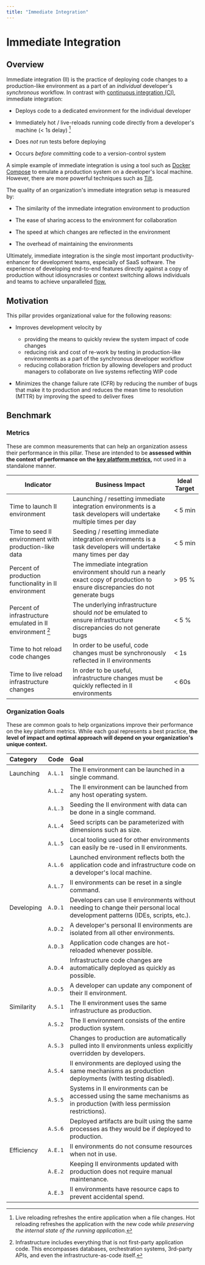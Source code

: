 ```yaml
---
title: "Immediate Integration"
---
```


# Immediate Integration

## Overview

Immediate integration (II) is the practice of deploying code changes to a production-like environment
as a part of an _individual_ developer's _synchronous_ workflow. In contrast with [continuous integration (CI)](/docs/maturity/pillars/automation),
immediate integration:

- Deploys code to a dedicated environment for the individual developer

- Immediately hot / live-reloads running code directly from a developer's machine (\< 1s delay) [^1]

- Does _not_ run tests before deploying

- Occurs _before_ committing code to a version-control system

[^1]:
    Live reloading refreshes the entire application when a file changes. Hot reloading refreshes the application
    with the new code _while preserving the internal state of the running application._

A simple example of immediate integration is using a tool such as [Docker Compose](https://docs.docker.com/compose/)
to emulate a production system on a developer's local machine. However, there are more powerful
techniques such as [Tilt](https://tilt.dev/).

The quality of an organization's immediate integration setup is measured by:

- The similarity of the immediate integration environment to production

- The ease of sharing access to the environment for collaboration

- The speed at which changes are reflected in the environment

- The overhead of maintaining the environments

Ultimately, immediate integration is the single most important productivity-enhancer for development teams, especially of SaaS software.
The experience of developing end-to-end features directly against a copy of production without idiosyncrasies
or context switching allows individuals and teams to achieve unparalleled [flow.](<https://en.wikipedia.org/wiki/Flow_(psychology)>)

## Motivation

This pillar provides organizational value for the following reasons:

- Improves development velocity by

  - providing the means to quickly review the system impact of code changes
  - reducing risk and cost of re-work by testing in production-like environments as a part of the synchronous developer workflow
  - reducing collaboration friction by allowing developers and product managers to collaborate on live systems reflecting WIP code

- Minimizes the change failure rate (CFR) by reducing the number of bugs that make it to production and reduces the mean time to resolution (MTTR)
  by improving the speed to deliver fixes

## Benchmark

### Metrics

These are common measurements that can help an organization assess their performance in this pillar. These are
intended to be **assessed within the context of performance on the [key platform metrics](/docs/maturity/measures/kpis),** not used in a standalone manner.

| Indicator                                                 | Business Impact                                                                                                                 | Ideal Target |
| --------------------------------------------------------- | ------------------------------------------------------------------------------------------------------------------------------- | ------------ |
| Time to launch II environment                             | Launching / resetting immediate integration environments is a task developers will undertake multiple times per day             | \< 5 min     |
| Time to seed II environment with production-like data     | Seeding / resetting immediate integration environments is a task developers will undertake many times per day                   | \< 5 min     |
| Percent of production functionality in II environment     | The immediate integration environment should run a nearly exact copy of production to ensure discrepancies do not generate bugs | > 95 %       |
| Percent of infrastructure emulated in II environment [^2] | The underlying infrastructure should _not_ be emulated to ensure infrastructure discrepancies do not generate bugs              | \< 5 %       |
| Time to hot reload code changes                           | In order to be useful, code changes must be synchronously reflected in II environments                                          | \< 1s        |
| Time to live reload infrastructure changes                | In order to be useful, infrastructure changes must be quickly reflected in II environments                                      | \< 60s       |

[^2]: Infrastructure includes everything that is not first-party application code. This encompasses databases, orchestration systems, 3rd-party APIs, and even the infrastructure-as-code itself.

### Organization Goals

These are common goals to help organizations improve their performance on the key platform metrics. While each goal represents a best practice, **the level
of impact and optimal approach will depend on your organization's unique context.**

| Category   | Code    | Goal                                                                                                                          |
| :--------- | :------ | :---------------------------------------------------------------------------------------------------------------------------- |
| Launching  | `A.L.1` | The II environment can be launched in a single command.                                                                       |
|            | `A.L.2` | The II environment can be launched from any host operating system.                                                            |
|            | `A.L.3` | Seeding the II environment with data can be done in a single command.                                                         |
|            | `A.L.4` | Seed scripts can be parameterized with dimensions such as size.                                                               |
|            | `A.L.5` | Local tooling used for other environments can easily be re-used in II environments.                                           |
|            | `A.L.6` | Launched environment reflects both the application code and infrastructure code on a developer's local machine.               |
|            | `A.L.7` | II environments can be reset in a single command.                                                                             |
| Developing | `A.D.1` | Developers can use II environments without needing to change their personal local development patterns (IDEs, scripts, etc.). |
|            | `A.D.2` | A developer's personal II environments are isolated from all other environments.                                              |
|            | `A.D.3` | Application code changes are hot-reloaded whenever possible.                                                                  |
|            | `A.D.4` | Infrastructure code changes are automatically deployed as quickly as possible.                                                |
|            | `A.D.5` | A developer can update any component of their II environment.                                                                 |
| Similarity | `A.S.1` | The II environment uses the same infrastructure as production.                                                                |
|            | `A.S.2` | The II environment consists of the entire production system.                                                                  |
|            | `A.S.3` | Changes to production are automatically pulled into II environments unless explicitly overridden by developers.               |
|            | `A.S.4` | II environments are deployed using the same mechanisms as production deployments (with testing disabled).                     |
|            | `A.S.5` | Systems in II environments can be accessed using the same mechanisms as in production (with less permission restrictions).    |
|            | `A.S.6` | Deployed artifacts are built using the same processes as they would be if deployed to production.                             |
| Efficiency | `A.E.1` | II environments do not consume resources when not in use.                                                                     |
|            | `A.E.2` | Keeping II environments updated with production does not require manual maintenance.                                          |
|            | `A.E.3` | II environments have resource caps to prevent accidental spend.                                                               |
